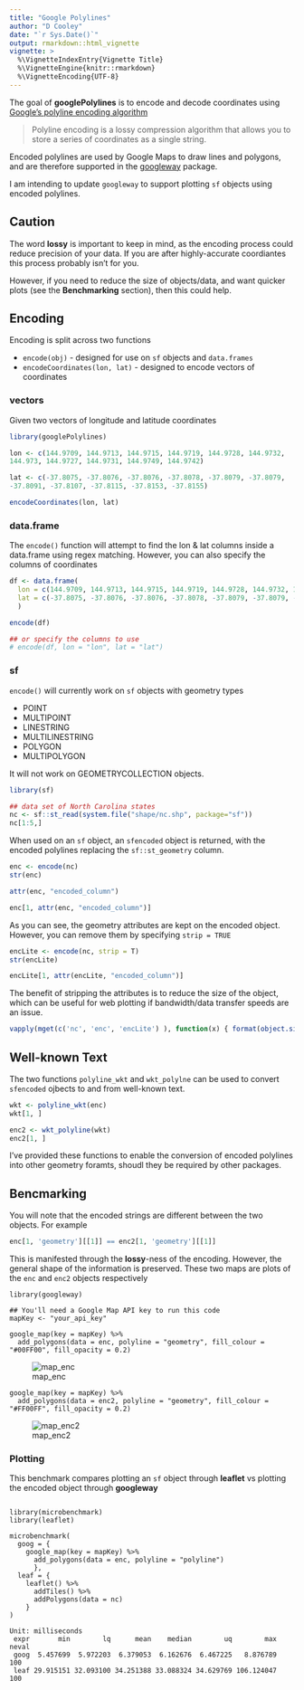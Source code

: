 ```yaml
---
title: "Google Polylines"
author: "D Cooley"
date: "`r Sys.Date()`"
output: rmarkdown::html_vignette
vignette: >
  %\VignetteIndexEntry{Vignette Title}
  %\VignetteEngine{knitr::rmarkdown}
  %\VignetteEncoding{UTF-8}
---
```


The goal of **googlePolylines** is to encode and decode coordinates using [Google's polyline encoding algorithm](https://developers.google.com/maps/documentation/utilities/polylinealgorithm)

> Polyline encoding is a lossy compression algorithm that allows you to store a series of coordinates as a single string. 


Encoded polylines are used by Google Maps to draw lines and polygons, and are therefore supported in the [googleway](https://cran.r-project.org/web/packages/googleway/index.html) package. 

I am intending to update `googleway` to support plotting `sf` objects using encoded polylines.


## Caution

The word **lossy** is important to keep in mind, as the encoding process could reduce precision of your data. If you are after highly-accurate coordiantes this process probably isn't for you. 

However, if you need to reduce the size of objects/data, and want quicker plots (see the **Benchmarking** section), then this could help.


## Encoding

Encoding is split across two functions

- `encode(obj)` - designed for use on `sf` objects and `data.frames`
- `encodeCoordinates(lon, lat)` - designed to encode vectors of coordinates


### vectors

Given two vectors of longitude and latitude coordinates

```r
library(googlePolylines)

lon <- c(144.9709, 144.9713, 144.9715, 144.9719, 144.9728, 144.9732, 
144.973, 144.9727, 144.9731, 144.9749, 144.9742)

lat <- c(-37.8075, -37.8076, -37.8076, -37.8078, -37.8079, -37.8079, 
-37.8091, -37.8107, -37.8115, -37.8153, -37.8155)

encodeCoordinates(lon, lat)

```


### data.frame

The `encode()` function will attempt to find the lon & lat columns inside a data.frame using regex matching. However, you can also specify the columns of coordinates

```r

df <- data.frame(
  lon = c(144.9709, 144.9713, 144.9715, 144.9719, 144.9728, 144.9732, 144.973, 144.9727, 144.9731, 144.9749, 144.9742),
  lat = c(-37.8075, -37.8076, -37.8076, -37.8078, -37.8079, -37.8079, -37.8091, -37.8107, -37.8115, -37.8153, -37.8155)
  )

encode(df)

## or specify the columns to use
# encode(df, lon = "lon", lat = "lat")

```


### sf

`encode()` will currently work on `sf` objects with geometry types

- POINT
- MULTIPOINT
- LINESTRING
- MULTILINESTRING
- POLYGON
- MULTIPOLYGON

It will not work on GEOMETRYCOLLECTION objects.


```r

library(sf)

## data set of North Carolina states
nc <- sf::st_read(system.file("shape/nc.shp", package="sf"))
nc[1:5,]


```

When used on an `sf` object, an `sfencoded` object is returned, with the encoded polylines replacing the `sf::st_geometry` column. 

```r
enc <- encode(nc)
str(enc)

attr(enc, "encoded_column")

enc[1, attr(enc, "encoded_column")]

```

As you can see, the geometry attributes are kept on the encoded object. However, you can remove them by specifying `strip = TRUE`

```r
encLite <- encode(nc, strip = T)
str(encLite)

encLite[1, attr(encLite, "encoded_column")]

```


The benefit of stripping the attributes is to reduce the size of the object, which can be useful for web plotting if bandwidth/data transfer speeds are an issue.

```r
vapply(mget(c('nc', 'enc', 'encLite') ), function(x) { format(object.size(x), units = "Kb") }, '')

```


## Well-known Text

The two functions `polyline_wkt` and `wkt_polylne` can be used to convert `sfencoded` ojbects to and from well-known text.

```r

wkt <- polyline_wkt(enc)
wkt[1, ]

```


```r
enc2 <- wkt_polyline(wkt)
enc2[1, ]

```

I've provided these functions to enable the conversion of encoded polylines into other geometry foramts, shoudl they be required by other packages.  

## Bencmarking

You will note that the encoded strings are different between the two objects. For example

```r
enc[1, 'geometry'][[1]] == enc2[1, 'geometry'][[1]]
```

This is manifested through the **lossy**-ness of the encoding. However, the general shape of the information is preserved. These two maps are plots of the `enc` and `enc2` objects respectively

```
library(googleway)

## You'll need a Google Map API key to run this code
mapKey <- "your_api_key"

google_map(key = mapKey) %>%
  add_polygons(data = enc, polyline = "geometry", fill_colour = "#00FF00", fill_opacity = 0.2)

```
![map_enc](./img/map_enc.png)

```
google_map(key = mapKey) %>%
  add_polygons(data = enc2, polyline = "geometry", fill_colour = "#FF00FF", fill_opacity = 0.2)
```
![map_enc2](./img/map_enc2.png)


### Plotting

This benchmark compares plotting an `sf` object through **leaflet** vs plotting the encoded object through **googleway**

```

library(microbenchmark)
library(leaflet)

microbenchmark(
  goog = { 
    google_map(key = mapKey) %>%
      add_polygons(data = enc, polyline = "polyline")
      },
  leaf = { 
    leaflet() %>%
      addTiles() %>%
      addPolygons(data = nc)
    }
)

Unit: milliseconds
 expr       min        lq      mean    median        uq        max neval
 goog  5.457699  5.972203  6.379053  6.162676  6.467225   8.876789   100
 leaf 29.915151 32.093100 34.251388 33.088324 34.629769 106.124047   100
 
```





